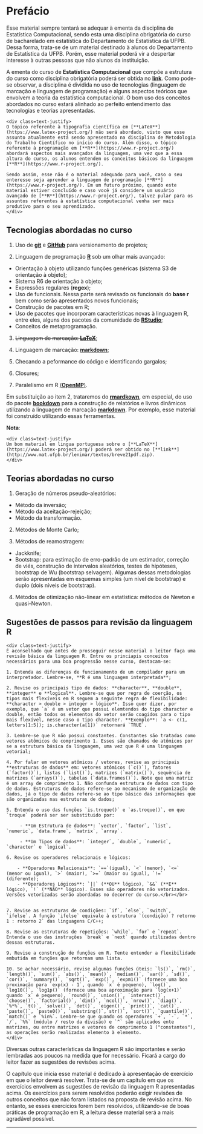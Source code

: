 # Prefácio {-}


Esse material sempre tentará se adequar à ementa da disciplina de Estatística Computacional, sendo esta uma disciplina obrigatória do curso de bacharelado em estatística do Departamento de Estatística da UFPB. Dessa forma, trata-se de um material destinado à alunos do Departamento de Estatística da UFPB. Porém, esse material poderá vir a despertar interesse à outras pessoas que não alunos da instituição.

A ementa do curso de **Estatística Computacional** que compõe a estrutura do curso como disciplina obrigatória poderá ser obtida no [**link**](http://www.de.ufpb.br/graduacao/obrigatorias/EstatisticaComputacional.pdf). Como pode-se observar, a disciplina é dividida no uso de tecnologias (linguagem de marcação e linguagem de programação) e alguns aspectos teóricos que envolvem a teoria da estatística computacional. O bom uso dos conceitos abordados no curso estará alinhado ao perfeito entendimento das tecnologias e teorias apresentadas.


```block2
<div class=text-justify>
O tópico referente à tipografia científica em [**LaTeX**](https://www.latex-project.org/) não será abordado, visto que esse assunto atualmente está sendo apresentado na disciplina de Metodologia do Trabalho Científico no início do curso. Além disso, o tópico referente à programação em [**R**](https://www.r-project.org/) abordará aspectos mais avançados da linguagem, uma vez que a essa altura do curso, os alunos entendem os conceitos básicos da linguagem [**R**](https://www.r-project.org/).

Sendo assim, esse não é o material adequado para você, caso o seu enteresse seja aprender a linguagem de programação [**R**](https://www.r-project.org/). Em um futuro próximo, quando este material estiver concluído e caso você já considere um usuário avançado de [**R**](https://www.r-project.org/), talvez pular para os assuntos referentes à estatística computacional venha ser mais produtivo para o seu aprendizado.
</div>
```

## Tecnologias abordadas no curso {-}

1. Uso de [**git**](https://git-scm.com/) e [**GitHub**](https://github.com/prdm0/aulas_computacional) para versionamento de projetos;

2. Linguagem de programação [**R**](https://www.r-project.org/) sob um olhar mais avançado:
  - Orientação à objeto utilizando funções genéricas (sistema S3 de orientação à objeto);
  - Sistema R6 de orientação à objeto;
  - Expressões regulares (**regex**);
  - Uso de funcionais. Nessa parte será revisado os funcionais do **base r** bem como serão apresentados novos funcionais;
  - Construção de pacotes em R;
  - Uso de pacotes que incorporam características novas à linguagem R, entre eles, alguns dos pacotes da comunidade do [**RStudio**](https://www.rstudio.com/);
  - Conceitos de metaprogramação.
  
3. ~~Linguagem de marcação: [**LaTeX**](https://www.latex-project.org/)~~;

4. Linguagem de marcação: [**markdown**](https://en.wikipedia.org/wiki/Markdown);

5. Checando a peformance do código e identificando gargalos;

6. Closures;

7. Paralelismo em R [(**OpenMP**)](https://pt.wikipedia.org/wiki/OpenMP).

Em substituição ao item 2, trataremos do [**rmardkown**](https://rmarkdown.rstudio.com/), em especial, do uso do pacote [**bookdown**](https://bookdown.org/) para a construção de relatórios e livros dinâmicos utilizando a linguagem de marcação [**markdown**](https://en.wikipedia.org/wiki/Markdown). Por exemplo, esse material foi construído utilizando essas ferramentas.

**Nota**:

```block2
<div class=text-justify>
Um bom material em lingua portuguesa sobre o [**LaTeX**](https://www.latex-project.org/) poderá ser obtido no [**link**](http://www.mat.ufpb.br/lenimar/textos/breve21pdf.zip).
</div>  
```

## Teorias abordadas no curso {-}

1. Geração de números pseudo-aleatórios:
  - Método da inversão;
  - Método da aceitação-rejeição;
  - Método da transformação.

2. Métodos de Monte Carlo;

3. Métodos de reamostragem:
  - Jackknife;
  - Bootstrap: para estimação de erro-padrão de um estimador, correção de viés, construção de intervalos aleatórios, testes de hipóteses, bootstrap de Wu (bootstrap selvagem). Algumas dessas metodologias serão apresentadas em esquemas simples (um nível de bootstrap) e duplo (dois níveis de bootstrap).

4. Métodos de otimização não-linear em estatística: métodos de Newton e quasi-Newton.

## Sugestões de passos para revisão da linguagem R {-} 

```block2
<div class=text-justify>
É aconselhado que antes de prosseguir nesse material o leitor faça uma revisão básica da linguagem R. Entre os princiapis conceitos necessários para uma boa progressão nesse curso, destacam-se:

1. Entenda as diferenças de funcionamento de um compilador para um interpretador. Lembre-se, **R é uma linguagem interpretada**;

2. Revise os principais tipo de dados: **character**, **double**, **integer** e **logical**. Lembre-se que por regra de coerção, os tipos mais flexíveis em R seguem a seguinte regra de flexibilidade: **character > double > integer > lógico**. Isso quer dizer, por exemplo, que `a` é um vetor que possui elemtendos do tipo character e double, então todos os elementos do vetor serão coagidos para o tipo mais flexível, nesse caso o tipo character. **Exemplo**: `a <- c(1, letters[1:5]); is.character(a[1])` retornará `TRUE`.

3. Lembre-se que R não possui constantes. Constantes são tratadas como vetores atômicos de comprimento 1. Esses são chamados de atômicos por se a estrutura básica da linguagem, uma vez que R é uma linguagem vetorial;

4. Por falar em vetores atômicos / vetores, revise as principais **estruturas de dados** em: vetores atômicos (`c()`), fatores (`factor()`), listas (`list()`), matrizes (`matrix()`), sequência de matrizes (`arrays()`), tabelas (`data.frames()`). Note que uma matriz é um array de comprimento 1. Não confunda estrutura de dados com tipo de dados. Estruturas de dados refere-se ao mecanismo de organização de dados, já o tipo de dados refere-se ao tipo básico das informações que são organizadas nas estruturas de dados;

5. Entenda o uso das funções `is.troque()` e `as.troque()`, em que `troque` poderá ser ser substituido por: 
  
     - **Um Estrutura de dados**: `vector`, `factor`, `list`, `numeric`, `data.frame`, `matrix`, `array`.  

     - **Um Tipos de dados**: `integer`, `double`, `numeric`, `character` e `logical`.
  
6. Revise os operadores relacionais e lógicos:
  
    - **Operadores Relacionais**: `==`(igual), `<` (menor), `<=` (menor ou igual), `>` (maior), `>=` (maior ou igual), `!=` (diferente);
    - **Operadores Lógicos**: `||` (**OU** lógico), `&&` (**E** lógico), `!` (**NÃO** lógico). Esses são operadores não vetorizados. Versões vetorizadas serão abordadas no decorrer do curso.</br></br>
  

7. Revise as estruturas de condições: `if`, `else`, `switch`, `ifelse`. A função `ifelse` equivale à estrutura `(condição) ? retorno 1 : retorno 2` das linguagens C/C++; 

8. Revise as estruturas de repetições: `while`, `for` e `repeat`. Entenda o uso das instruções `break` e `next` quando utilizadas dentro dessas estruturas.

9. Revise a construção de funções em R. Tente entender a flexibilidade embutida em funções que retornam uma lista. 

10. Se achar necessário, revise algumas funções úteis: `ls()`, `rm()`, `length()`, `sum()`, `abs()`, `mean()`, `median()`, `var()`, `sd()`, `cor()`, `summary()`, `sqrt()`, `exp()`, `expm1()` (fornece uma boa proximação para `exp(x) - 1`, quando `x` é pequeno), `log()`, `log10()`, `log1p()` (fornece uma boa aproximação para `log(x+1)` quando `x` é pequeno), `round()`, `union()`, `intersect()`, `choose()`, `factorial()`, `dim()`, `ncol()`, `nrow()`, `diag()`, `%*%`, `t()`, `solve()`, `det()`, `eigen()`, `print()`, `cat()`, `paste()`, `paste0()`, `substring()`,`str()`, `sort()`, `quantile()`, `match()` e `%in%`. Lembre-se que quando os operadores `+`, `-`, `*`, `/`, `%%` (módulo / resto da divisão) e `^` são aplicados ente matrizes, ou entre matrizes e vetores de comprimento 1 ("constantes"), as operações serão realizadas elemento à elemento.
</div>
```
Diversas outras características da linguagem R são importantes e serão lembradas aos poucos na medida que for necessário. Ficará a cargo do leitor fazer as sugestões de revisões acima.

O capítulo que inicia esse material é dedicado à apresentação de exercício em que o leitor deverá resolver. Trata-se de um capítulo em que os exercícios envolvem as sugestões de revisão da linguagem R apresentadas acima. Os exercícios para serem resolvidos poderão exigir revisões de outros conceitos que não foram listados na proposta de revisão acima. No entanto, se esses exercícios forem bem resolvidos, utilizando-se de boas práticas de programação em R, a leitura desse material será a mais agradável possível.

-----